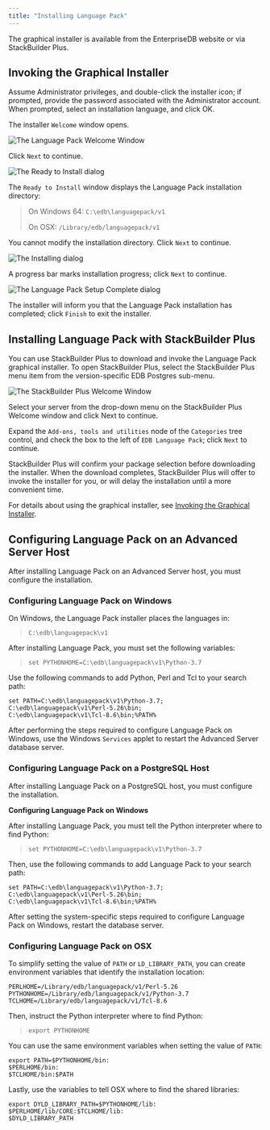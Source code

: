 ```yaml
---
title: "Installing Language Pack"
---
```


<div id="installing_language_pack" class="registered_link"></div>

The graphical installer is available from the EnterpriseDB website or via StackBuilder Plus.

<div id="invoking_the_graphical_installer" class="registered_link"></div>

## Invoking the Graphical Installer

Assume Administrator privileges, and double-click the installer icon; if prompted, provide the password associated with the Administrator account. When prompted, select an installation language, and click OK.

The installer `Welcome` window opens.

![*The Language Pack Welcome Window*](images/the_language_pack_welcome_window.png)

Click `Next` to continue.

![*The Ready to Install dialog*](images/the_ready_to_install_dialog.png)

The `Ready to Install` window displays the Language Pack installation directory:

> On Windows 64: `C:\edb\languagepack/v1`
>
> On OSX: `/Library/edb/languagepack/v1`

You cannot modify the installation directory. Click `Next` to continue.

![*The Installing dialog*](images/the_installing_dialog.png)

A progress bar marks installation progress; click `Next` to continue.

![*The Language Pack Setup Complete dialog*](images/the_language_pack_setup_complete_dialog.png)

The installer will inform you that the Language Pack installation has completed; click `Finish` to exit the installer.

## Installing Language Pack with StackBuilder Plus

You can use StackBuilder Plus to download and invoke the Language Pack graphical installer. To open StackBuilder Plus, select the StackBuilder Plus menu item from the version-specific EDB Postgres sub-menu.

![*The StackBuilder Plus Welcome Window*](images/the_stackbuilder_plus_window.png)

Select your server from the drop-down menu on the StackBuilder Plus Welcome window and click Next to continue.

Expand the `Add-ons, tools and utilities` node of the `Categories` tree control, and check the box to the left of `EDB Language Pack`; click `Next` to continue.

StackBuilder Plus will confirm your package selection before downloading the installer. When the download completes, StackBuilder Plus will offer to invoke the installer for you, or will delay the installation until a more convenient time.

For details about using the graphical installer, see [Invoking the Graphical Installer](#invoking-the-graphical-installer).

## Configuring Language Pack on an Advanced Server Host

After installing Language Pack on an Advanced Server host, you must configure the installation.

### Configuring Language Pack on Windows

On Windows, the Language Pack installer places the languages in:

> `C:\edb\languagepack\v1`

After installing Language Pack, you must set the following variables:

> `set PYTHONHOME=C:\edb\languagepack\v1\Python-3.7`

Use the following commands to add Python, Perl and Tcl to your search path:

```
set PATH=C:\edb\languagepack\v1\Python-3.7;
C:\edb\languagepack\v1\Perl-5.26\bin;
C:\edb\languagepack\v1\Tcl-8.6\bin;%PATH%
```

After performing the steps required to configure Language Pack on Windows, use the Windows `Services` applet to restart the Advanced Server database server.

### Configuring Language Pack on a PostgreSQL Host

After installing Language Pack on a PostgreSQL host, you must configure the installation.

**Configuring Language Pack on Windows**

After installing Language Pack, you must tell the Python interpreter where to find Python:

> `set PYTHONHOME=C:\edb\languagepack\v1\Python-3.7`

Then, use the following commands to add Language Pack to your search path:

```
set PATH=C:\edb\languagepack\v1\Python-3.7;
C:\edb\languagepack\v1\Perl-5.26\bin;
C:\edb\languagepack\v1\Tcl-8.6\bin;%PATH%
```

After setting the system-specific steps required to configure Language Pack on Windows, restart the database server.

### Configuring Language Pack on OSX

To simplify setting the value of `PATH` or `LD_LIBRARY_PATH`, you can create environment variables that identify the installation location:

```
PERLHOME=/Library/edb/languagepack/v1/Perl-5.26
PYTHONHOME=/Library/edb/languagepack/v1/Python-3.7
TCLHOME=/Library/edb/languagepack/v1/Tcl-8.6
```

Then, instruct the Python interpreter where to find Python:

> `export PYTHONHOME`

You can use the same environment variables when setting the value of `PATH`:

```
export PATH=$PYTHONHOME/bin:
$PERLHOME/bin:
$TCLHOME/bin:$PATH
```

Lastly, use the variables to tell OSX where to find the shared libraries:

```
export DYLD_LIBRARY_PATH=$PYTHONHOME/lib:
$PERLHOME/lib/CORE:$TCLHOME/lib:
$DYLD_LIBRARY_PATH
```
